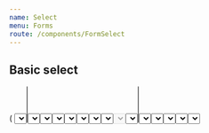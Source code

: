 ```yaml
---
name: Select
menu: Forms
route: /components/FormSelect
---
```



<PageTitle src="components/Form/Select" title="Select" />

## Basic select

<Playground>
  <ThemeWrapper>
    <Looper
      list={variants}
      render={variant => (
        <Rhythm py={3}>
          <FormComponentDemo unwrapped initialValue="yellow" property="value" type="select">
            <Select onChange={(event, value) => console.log(value)} options={options} variant={variant} />
          </FormComponentDemo>
        </Rhythm>
      )}
    />
  </ThemeWrapper>
</Playground>

## Multiple select

<Playground>
  <ThemeWrapper>
    <Looper
      list={variants}
      render={variant => (
        <Rhythm py={3}>
          <FormComponentDemo unwrapped initialValue={['yellow', 'blue']} property="values" type="select">
            <Select
              multiple
              label="Super fantastic label"
              onChange={(event, value) => console.log(value)}
              options={options}
              variant={variant}
            />
          </FormComponentDemo>
        </Rhythm>
      )}
    />
  </ThemeWrapper>
</Playground>

## Labeled select

<Playground>
  <ThemeWrapper>
    <Looper
      list={variants}
      render={variant => (
        <Rhythm py={3}>
          <FormComponentDemo unwrapped initialValue="yellow" property="value" type="select">
            <Select
              label="Super fantastic label"
              onChange={(event, value) => console.log(value)}
              options={options}
              variant={variant}
            />
          </FormComponentDemo>
        </Rhythm>
      )}
    />
  </ThemeWrapper>
</Playground>

## Transitional labeled select

<Playground>
  <ThemeWrapper>
    <Looper
      list={variants}
      render={variant => (
        <Rhythm py={3}>
          <FormComponentDemo unwrapped property="value" type="select">
            <Select
              transitional
              label="Super fantastic label"
              onChange={(event, value) => console.log(value)}
              options={options}
              variant={variant}
            />
          </FormComponentDemo>
        </Rhythm>
      )}
    />
  </ThemeWrapper>
</Playground>

## Transitional labeled select with icons

<Playground>
  <ThemeWrapper>
    <Looper
      list={variants}
      render={variant => (
        <Rhythm py={3}>
          <FormComponentDemo unwrapped property="value" type="select">
            <Select
              transitional
              iconAfter={<TimesIcon size={8} />}
              iconBefore={SearchIcon}
              label="Super fantastic label"
              onChange={(event, value) => console.log(value)}
              options={options}
              variant={variant}
            />
          </FormComponentDemo>
        </Rhythm>
      )}
    />
  </ThemeWrapper>
</Playground>

## Select with placeholder

<Playground>
  <ThemeWrapper>
    <Looper
      list={variants}
      render={variant => (
        <Rhythm py={3}>
          <FormComponentDemo unwrapped property="value" type="select">
            <Select
              label="Super fantastic label"
              onChange={(event, value) => console.log(value)}
              options={options}
              placeholder={{ label: 'Choose a color' }}
              variant={variant}
            />
          </FormComponentDemo>
        </Rhythm>
      )}
    />
  </ThemeWrapper>
</Playground>

## Select with separate list and view placeholder

<Playground>
  <ThemeWrapper>
    <Looper
      list={variants}
      render={variant => (
        <Rhythm py={3}>
          <FormComponentDemo unwrapped property="value" type="select">
            <Select
              transitional
              label="Super fantastic label"
              onChange={(event, value) => console.log(value)}
              options={options}
              placeholder={{ optionLabel: '(None)', label: 'Choose a color' }}
              variant={variant}
            />
          </FormComponentDemo>
        </Rhythm>
      )}
    />
  </ThemeWrapper>
</Playground>

## Select with list placeholder only

<Playground>
  <ThemeWrapper>
    <Looper
      list={variants}
      render={variant => (
        <Rhythm py={3}>
          <FormComponentDemo unwrapped property="value" type="select">
            <Select
              transitional
              label="Super fantastic label"
              onChange={(event, value) => console.log(value)}
              options={options}
              placeholder={{ optionLabel: '(None)', label: undefined }}
              variant={variant}
            />
          </FormComponentDemo>
        </Rhythm>
      )}
    />
  </ThemeWrapper>
</Playground>

## Select with disabled placeholder

<Playground>
  <ThemeWrapper>
    <Looper
      list={variants}
      render={variant => (
        <Rhythm py={3}>
          <FormComponentDemo unwrapped property="value" type="select">
            <Select
              transitional
              label="Super fantastic label"
              onChange={(event, value) => console.log(value)}
              options={options}
              placeholder={{ label: 'Choose a color', disabled: true }}
              variant={variant}
            />
          </FormComponentDemo>
        </Rhythm>
      )}
    />
  </ThemeWrapper>
</Playground>

## Disabled select

<Playground>
  <ThemeWrapper>
    <Looper
      list={variants}
      render={variant => (
        <Rhythm py={3}>
          <FormComponentDemo unwrapped initialValue="yellow" property="value" type="select">
            <Select
              disabled
              label="Super fantastic label"
              onChange={(event, value) => console.log(value)}
              options={options}
              variant={variant}
            />
          </FormComponentDemo>
        </Rhythm>
      )}
    />
  </ThemeWrapper>
</Playground>

## Read only select

<Playground>
  <ThemeWrapper>
    <Looper
      list={variants}
      render={variant => (
        <Rhythm py={3}>
          <FormComponentDemo unwrapped initialValue="yellow" property="value" type="select">
            <Select
              readOnly
              label="Super fantastic label"
              onChange={(event, value) => console.log(value)}
              options={options}
              variant={variant}
            />
          </FormComponentDemo>
        </Rhythm>
      )}
    />
  </ThemeWrapper>
</Playground>

## Read only multiple select

<Playground>
  <ThemeWrapper>
    <Looper
      list={variants}
      render={variant => (
        <Rhythm py={3}>
          <FormComponentDemo unwrapped initialValue={['yellow', 'blue']} property="values" type="select">
            <Select
              multiple
              readOnly
              label="Super fantastic label"
              onChange={(event, value) => console.log(value)}
              options={options}
              variant={variant}
            />
          </FormComponentDemo>
        </Rhythm>
      )}
    />
  </ThemeWrapper>
</Playground>

## Danger select

<Playground>
  <ThemeWrapper>
    <Looper
      list={variants}
      render={variant => (
        <Rhythm py={3}>
          <FormComponentDemo unwrapped initialValue="yellow" property="value" type="select">
            <Select
              transitional
              label="Super fantastic label"
              onChange={(event, value) => console.log(value)}
              options={options}
              validity="danger"
              variant={variant}
            />
          </FormComponentDemo>
        </Rhythm>
      )}
    />
  </ThemeWrapper>
</Playground>

## Warning select

<Playground>
  <ThemeWrapper>
    <Looper
      list={variants}
      render={variant => (
        <Rhythm py={3}>
          <FormComponentDemo unwrapped initialValue="yellow" property="value" type="select">
            <Select
              transitional
              label="Super fantastic label"
              onChange={(event, value) => console.log(value)}
              options={options}
              validity="warning"
              variant={variant}
            />
          </FormComponentDemo>
        </Rhythm>
      )}
    />
  </ThemeWrapper>
</Playground>

## Success select

<Playground>
  <ThemeWrapper>
    <Looper
      list={variants}
      render={variant => (
        <Rhythm py={3}>
          <FormComponentDemo unwrapped initialValue="yellow" property="value" type="select">
            <Select
              transitional
              label="Super fantastic label"
              onChange={(event, value) => console.log(value)}
              options={options}
              validity="success"
              variant={variant}
            />
          </FormComponentDemo>
        </Rhythm>
      )}
    />
  </ThemeWrapper>
</Playground>

## Contrast select

<Playground>
  <ThemeWrapper contrast>
    <Looper
      list={variants}
      render={variant => (
        <Rhythm py={3}>
          <FormComponentDemo contrast unwrapped initialValue="yellow" property="value" type="select">
            <Select
              contrast
              id="demo-contrast-select"
              label="Super fantastic label"
              onChange={(event, value) => console.log(value)}
              options={options}
              variant={variant}
            />
          </FormComponentDemo>
        </Rhythm>
      )}
    />
  </ThemeWrapper>
</Playground>

## Notifications

<Playground>
  <ThemeWrapper>
    <Looper
      list={variants}
      render={variant => (
        <Looper
          list={['success', 'danger', 'warning', 'primary', 'neutral']}
          render={level => (
            <Rhythm py={3}>
              <FormComponentDemo unwrapped initialValue="yellow" property="value" type="select">
                <NotifiedSelect
                  label="Super fantastic label"
                  level={level}
                  notification={`This is an example ${level} notification.`}
                  onChange={(event, value) => console.log(value)}
                  options={options}
                  variant={variant}
                />
              </FormComponentDemo>
            </Rhythm>
          )}
        />
      )}
    />
  </ThemeWrapper>
</Playground>

## Sizes

<Playground>
  <ThemeWrapper>
    <Looper
      list={sizes}
      render={size => (
        <Rhythm grouped my={3}>
          <Looper
            list={variants}
            render={variant => (
              <Rhythm key={variant} py={3}>
                <FormComponentDemo unwrapped property="value" type="select">
                  <Select
                    transitional
                    iconBefore={SearchIcon}
                    label={`Size ${size}`}
                    onChange={(event, value) => console.log(value)}
                    options={options}
                    size={size}
                    variant={variant}
                  />
                </FormComponentDemo>
              </Rhythm>
            )}
          />
        </Rhythm>
      )}
    />
  </ThemeWrapper>
</Playground>

## \[props\]

<Props of={Select} />
